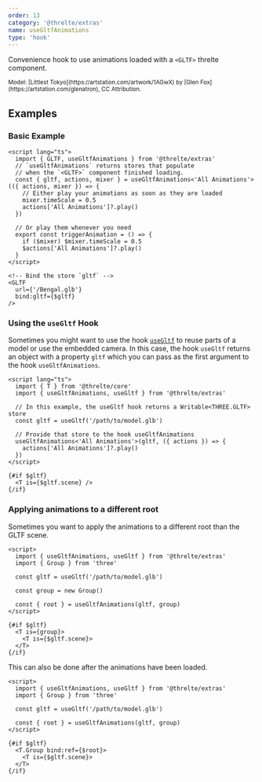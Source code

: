```yaml
---
order: 13
category: '@threlte/extras'
name: useGltfAnimations
type: 'hook'
---
```


Convenience hook to use animations loaded with a `<GLTF>` threlte component.

<Example path="extras/use-gltf-animations" />

<small>
  Model: [Littlest Tokyo](https://artstation.com/artwork/1AGwX) by [Glen
  Fox](https://artstation.com/glenatron), CC Attribution.
</small>

## Examples

### Basic Example

```svelte
<script lang="ts">
  import { GLTF, useGltfAnimations } from '@threlte/extras'
  // `useGltfAnimations` returns stores that populate
  // when the `<GLTF>` component finished loading.
  const { gltf, actions, mixer } = useGltfAnimations<'All Animations'>(({ actions, mixer }) => {
    // Either play your animations as soon as they are loaded
    mixer.timeScale = 0.5
    actions['All Animations']?.play()
  })

  // Or play them whenever you need
  export const triggerAnimation = () => {
    if ($mixer) $mixer.timeScale = 0.5
    $actions['All Animations']?.play()
  }
</script>

<!-- Bind the store `gltf` -->
<GLTF
  url={'/Bengal.glb'}
  bind:gltf={$gltf}
/>
```

### Using the `useGltf` Hook

Sometimes you might want to use the hook [`useGltf`](/docs/reference/extras/use-gltf) to reuse parts of a model or use the embedded camera. In this case, the hook `useGltf` returns an object with a property `gltf` which you can pass as the first argument to the hook `useGltfAnimations`.

```svelte
<script lang="ts">
  import { T } from '@threlte/core'
  import { useGltfAnimations, useGltf } from '@threlte/extras'

  // In this example, the useGltf hook returns a Writable<THREE.GLTF> store
  const gltf = useGltf('/path/to/model.glb')

  // Provide that store to the hook useGltfAnimations
  useGltfAnimations<'All Animations'>(gltf, ({ actions }) => {
    actions['All Animations']?.play()
  })
</script>

{#if $gltf}
  <T is={$gltf.scene} />
{/if}
```

### Applying animations to a different root

Sometimes you want to apply the animations to a different root than the GLTF scene.

```svelte
<script>
  import { useGltfAnimations, useGltf } from '@threlte/extras'
  import { Group } from 'three'

  const gltf = useGltf('/path/to/model.glb')

  const group = new Group()

  const { root } = useGltfAnimations(gltf, group)
</script>

{#if $gltf}
  <T is={group}>
    <T is={$gltf.scene}>
  </T>
{/if}
```

This can also be done after the animations have been loaded.

```svelte
<script>
  import { useGltfAnimations, useGltf } from '@threlte/extras'
  import { Group } from 'three'

  const gltf = useGltf('/path/to/model.glb')

  const { root } = useGltfAnimations(gltf, group)
</script>

{#if $gltf}
  <T.Group bind:ref={$root}>
    <T is={$gltf.scene}>
  </T>
{/if}
```
